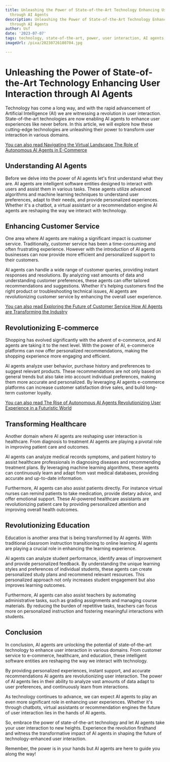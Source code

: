 ```yaml
---
title: Unleashing the Power of State-of-the-Art Technology Enhancing User Interaction
  through AI Agents
description: Unleashing the Power of State-of-the-Art Technology Enhancing User Interaction
  through AI Agents
author: Usf
date: '2023-07-07'
tags: technology, state-of-the-art, power, user interaction, AI agents, enhancing
imageUrl: /pixa/20230726180704.jpg

---
```

# Unleashing the Power of State-of-the-Art Technology Enhancing User Interaction through AI Agents

Technology has come a long way, and with the rapid advancement of Artificial Intelligence (AI) we  are witnessing a revolution in user interaction. State-of-the-art  technologies are now enabling AI agents to enhance user experiences like never before.  In this article, we will explore how these cutting-edge technologies are unleashing their power  to  transform user interaction in various domains.

[You can also read Navigating the  Virtual Landscape The Role of Autonomous AI Agents in E-Commerce](Navigating%20the%20Virtual%20Landscape%20The%20Role%20of%20Autonomous%20AI%20Agents%20in%20E-Commerce)


## Understanding AI Agents

Before we delve into the power of AI agents let's  first understand what they are.  AI agents  are  intelligent software entities designed to interact with users and assist them in various tasks. These agents utilize  advanced algorithms  and machine learning techniques to understand user preferences, adapt to their  needs, and provide personalized  experiences. Whether it's a chatbot,  a virtual assistant or a recommendation engine AI agents are reshaping the way we interact with technology.

## Enhancing Customer Service

One  area where AI agents are making a significant impact is customer service. Traditionally,  customer service has been a time-consuming and often frustrating experience. However with the introduction of AI agents businesses  can now provide more efficient  and  personalized support  to their customers.

AI agents can handle a wide  range of customer queries, providing instant responses and resolutions. By analyzing  vast amounts of data and understanding customer preferences, these agents can offer tailored recommendations and suggestions. Whether  it's helping customers find the right product or troubleshooting technical issues, AI agents are  revolutionizing customer service by enhancing the overall  user experience.

[You can also read Exploring the Future of Customer Service How  AI Agents are Transforming the Industry](Exploring%20the%20Future%20of%20Customer%20Service%20How%20AI%20Agents%20are%20Transforming%20the%20Industry)


##  Revolutionizing  E-commerce

Shopping  has evolved significantly with  the advent of e-commerce, and  AI agents are taking it to the next level. With the power of AI, e-commerce platforms can now  offer personalized recommendations, making  the shopping  experience more engaging and efficient.

AI agents analyze user behavior, purchase history and  preferences to suggest relevant products. These recommendations are not only based on general trends  but also take into account  individual preferences, making them more accurate and personalized. By leveraging AI agents e-commerce  platforms can increase  customer satisfaction drive sales, and build long-term customer loyalty.

[You can also read The Rise of Autonomous AI Agents Revolutionizing User Experience in a Futuristic World](The%20Rise%20of%20Autonomous%20AI%20Agents%20Revolutionizing%20User%20Experience%20in%20a%20Futuristic%20World)


## Transforming Healthcare

Another domain where AI agents are reshaping user interaction is healthcare. From diagnosis to treatment  AI agents are playing a pivotal  role in improving patient care and  outcomes.

AI agents can analyze medical records symptoms, and  patient history to assist healthcare professionals in diagnosing diseases and recommending treatment plans.  By  leveraging machine learning algorithms, these agents can continuously learn and adapt from vast medical  databases, providing accurate and up-to-date  information.

Furthermore, AI agents can also assist patients directly. For instance virtual nurses can remind patients to  take medication,  provide dietary advice, and offer emotional support. These AI-powered healthcare assistants are revolutionizing patient care  by providing personalized attention and improving overall health outcomes.

## Revolutionizing Education

Education is another  area that is being  transformed by AI agents. With traditional classroom instruction transitioning to online learning AI agents  are playing a crucial role in enhancing the learning experience.

AI agents can analyze student performance, identify areas of improvement  and provide personalized feedback. By understanding the unique learning styles and preferences of individual students, these agents can  create personalized study plans and recommend relevant resources.  This personalized approach  not only increases student engagement but also improves learning outcomes.

Furthermore, AI agents can also assist teachers by automating administrative tasks, such as grading  assignments and managing course materials. By reducing the burden of repetitive tasks,  teachers can focus more on personalized instruction and fostering meaningful interactions with students.

## Conclusion

In conclusion, AI agents are unlocking  the potential of state-of-the-art technology to enhance user  interaction in various domains. From customer service to e-commerce, healthcare, and education, these intelligent software entities are reshaping the way we  interact with technology.

By providing personalized experiences,  instant support, and accurate recommendations AI  agents are revolutionizing user interaction. The power of AI agents lies in their ability to analyze vast amounts of data adapt  to user preferences, and continuously learn from interactions.

As technology  continues  to advance, we can expect  AI agents to play  an even more significant role in enhancing user  experiences. Whether it's through chatbots, virtual assistants or recommendation engines the future  of user interaction lies in the hands of  AI agents.

So, embrace the power of  state-of-the-art  technology  and let AI agents take your user interaction to new heights. Experience the revolution firsthand and witness the transformative impact of AI agents in shaping the future of technology-enhanced user interaction.

Remember, the power is in your hands  but AI  agents are here to guide you along the way!